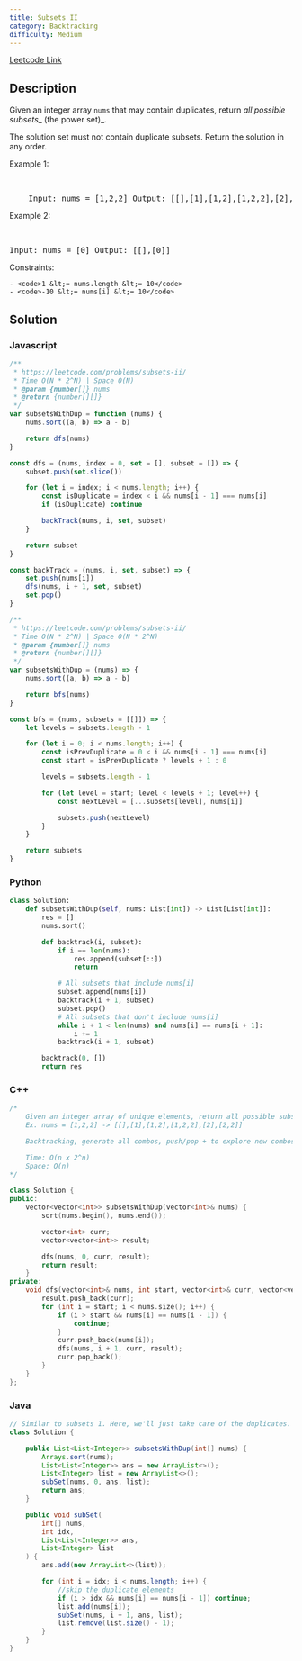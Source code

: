 ```yaml
---
title: Subsets II
category: Backtracking
difficulty: Medium
---
```


<Callout>

[Leetcode Link](https://leetcode.com/problems/subsets-ii)

</Callout>

## Description

Given an integer array <code>nums</code> that may contain duplicates, return _all possible_ <span data-keyword="subset">_subsets_</span>_ (the power set)_.

The solution set must not contain duplicate subsets. Return the solution in any order.

Example 1:

<br />
<pre className="overflow-x-auto">
	Input: nums = [1,2,2] Output: [[],[1],[1,2],[1,2,2],[2],[2,2]]
</pre>

Example 2:

<br />
<pre className="overflow-x-auto">Input: nums = [0] Output: [[],[0]]</pre>
Constraints:

    - <code>1 &lt;= nums.length &lt;= 10</code>
    - <code>-10 &lt;= nums[i] &lt;= 10</code>

## Solution

### Javascript

```javascript
/**
 * https://leetcode.com/problems/subsets-ii/
 * Time O(N * 2^N) | Space O(N)
 * @param {number[]} nums
 * @return {number[][]}
 */
var subsetsWithDup = function (nums) {
	nums.sort((a, b) => a - b)

	return dfs(nums)
}

const dfs = (nums, index = 0, set = [], subset = []) => {
	subset.push(set.slice())

	for (let i = index; i < nums.length; i++) {
		const isDuplicate = index < i && nums[i - 1] === nums[i]
		if (isDuplicate) continue

		backTrack(nums, i, set, subset)
	}

	return subset
}

const backTrack = (nums, i, set, subset) => {
	set.push(nums[i])
	dfs(nums, i + 1, set, subset)
	set.pop()
}

/**
 * https://leetcode.com/problems/subsets-ii/
 * Time O(N * 2^N) | Space O(N * 2^N)
 * @param {number[]} nums
 * @return {number[][]}
 */
var subsetsWithDup = (nums) => {
	nums.sort((a, b) => a - b)

	return bfs(nums)
}

const bfs = (nums, subsets = [[]]) => {
	let levels = subsets.length - 1

	for (let i = 0; i < nums.length; i++) {
		const isPrevDuplicate = 0 < i && nums[i - 1] === nums[i]
		const start = isPrevDuplicate ? levels + 1 : 0

		levels = subsets.length - 1

		for (let level = start; level < levels + 1; level++) {
			const nextLevel = [...subsets[level], nums[i]]

			subsets.push(nextLevel)
		}
	}

	return subsets
}
```

### Python

```python
class Solution:
    def subsetsWithDup(self, nums: List[int]) -> List[List[int]]:
        res = []
        nums.sort()

        def backtrack(i, subset):
            if i == len(nums):
                res.append(subset[::])
                return

            # All subsets that include nums[i]
            subset.append(nums[i])
            backtrack(i + 1, subset)
            subset.pop()
            # All subsets that don't include nums[i]
            while i + 1 < len(nums) and nums[i] == nums[i + 1]:
                i += 1
            backtrack(i + 1, subset)

        backtrack(0, [])
        return res

```

### C++

```cpp
/*
    Given an integer array of unique elements, return all possible subsets (the power set)
    Ex. nums = [1,2,2] -> [[],[1],[1,2],[1,2,2],[2],[2,2]]

    Backtracking, generate all combos, push/pop + to explore new combos, skip duplicates

    Time: O(n x 2^n)
    Space: O(n)
*/

class Solution {
public:
    vector<vector<int>> subsetsWithDup(vector<int>& nums) {
        sort(nums.begin(), nums.end());

        vector<int> curr;
        vector<vector<int>> result;

        dfs(nums, 0, curr, result);
        return result;
    }
private:
    void dfs(vector<int>& nums, int start, vector<int>& curr, vector<vector<int>>& result) {
        result.push_back(curr);
        for (int i = start; i < nums.size(); i++) {
            if (i > start && nums[i] == nums[i - 1]) {
                continue;
            }
            curr.push_back(nums[i]);
            dfs(nums, i + 1, curr, result);
            curr.pop_back();
        }
    }
};

```

### Java

```java
// Similar to subsets 1. Here, we'll just take care of the duplicates.
class Solution {

    public List<List<Integer>> subsetsWithDup(int[] nums) {
        Arrays.sort(nums);
        List<List<Integer>> ans = new ArrayList<>();
        List<Integer> list = new ArrayList<>();
        subSet(nums, 0, ans, list);
        return ans;
    }

    public void subSet(
        int[] nums,
        int idx,
        List<List<Integer>> ans,
        List<Integer> list
    ) {
        ans.add(new ArrayList<>(list));

        for (int i = idx; i < nums.length; i++) {
            //skip the duplicate elements
            if (i > idx && nums[i] == nums[i - 1]) continue;
            list.add(nums[i]);
            subSet(nums, i + 1, ans, list);
            list.remove(list.size() - 1);
        }
    }
}

```
